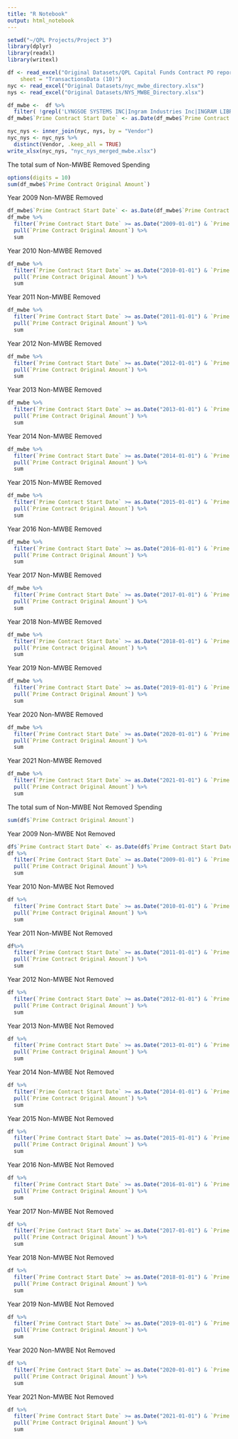 ---
title: "R Notebook"
output: html_notebook
---



```{r}
setwd("~/QPL Projects/Project 3")
library(dplyr)
library(readxl)
library(writexl)
```


```{r}
df <- read_excel("Original Datasets/QPL Capital Funds Contract PO report.xlsx", 
    sheet = "TransactionsData (10)")
nyc <- read_excel("Original Datasets/nyc_mwbe_directory.xlsx")
nys <- read_excel("Original Datasets/NYS_MWBE_Directory.xlsx")
```

```{r}
df_mwbe <-  df %>%
  filter( !grepl('LYNGSOE SYSTEMS INC|Ingram Industries Inc|INGRAM LIBRARY SERVICES LLC|BAKER & TAYLOR INC|MIDWEST TAPE LLC', `Prime Vendor`)) 
df_mwbe$`Prime Contract Start Date` <- as.Date(df_mwbe$`Prime Contract Start Date`)
```

```{r}
nyc_nys <- inner_join(nyc, nys, by = "Vendor")
nyc_nys <- nyc_nys %>%
  distinct(Vendor, .keep_all = TRUE)
write_xlsx(nyc_nys, "nyc_nys_merged_mwbe.xlsx")
```

The total sum of Non-MWBE Removed Spending
```{r}
options(digits = 10)
sum(df_mwbe$`Prime Contract Original Amount`)
```

Year 2009 Non-MWBE Removed
```{r}
df_mwbe$`Prime Contract Start Date` <- as.Date(df_mwbe$`Prime Contract Start Date`, format = '%Y-%m-%d')
df_mwbe %>%
  filter(`Prime Contract Start Date` >= as.Date("2009-01-01") & `Prime Contract Start Date` <= as.Date("2009-12-31")) %>%
  pull(`Prime Contract Original Amount`) %>%
  sum

```
Year 2010 Non-MWBE Removed
```{r}
df_mwbe %>%
  filter(`Prime Contract Start Date` >= as.Date("2010-01-01") & `Prime Contract Start Date` <= as.Date("2010-12-31")) %>%
  pull(`Prime Contract Original Amount`) %>%
  sum
```

Year 2011 Non-MWBE Removed
```{r}
df_mwbe %>%
  filter(`Prime Contract Start Date` >= as.Date("2011-01-01") & `Prime Contract Start Date` <= as.Date("2011-12-31")) %>%
  pull(`Prime Contract Original Amount`) %>%
  sum
```


Year 2012 Non-MWBE Removed
```{r}
df_mwbe %>%
  filter(`Prime Contract Start Date` >= as.Date("2012-01-01") & `Prime Contract Start Date` <= as.Date("2012-12-31")) %>%
  pull(`Prime Contract Original Amount`) %>%
  sum
```

Year 2013 Non-MWBE Removed
```{r}
df_mwbe %>%
  filter(`Prime Contract Start Date` >= as.Date("2013-01-01") & `Prime Contract Start Date` <= as.Date("2013-12-31")) %>%
  pull(`Prime Contract Original Amount`) %>%
  sum
```

Year 2014 Non-MWBE Removed
```{r}
df_mwbe %>%
  filter(`Prime Contract Start Date` >= as.Date("2014-01-01") & `Prime Contract Start Date` <= as.Date("2014-12-31")) %>%
  pull(`Prime Contract Original Amount`) %>%
  sum
```

Year 2015 Non-MWBE Removed
```{r}
df_mwbe %>%
  filter(`Prime Contract Start Date` >= as.Date("2015-01-01") & `Prime Contract Start Date` <= as.Date("2015-12-31")) %>%
  pull(`Prime Contract Original Amount`) %>%
  sum
```

Year 2016 Non-MWBE Removed
```{r}
df_mwbe %>%
  filter(`Prime Contract Start Date` >= as.Date("2016-01-01") & `Prime Contract Start Date` <= as.Date("2016-12-31")) %>%
  pull(`Prime Contract Original Amount`) %>%
  sum
```

Year 2017 Non-MWBE Removed
```{r}
df_mwbe %>%
  filter(`Prime Contract Start Date` >= as.Date("2017-01-01") & `Prime Contract Start Date` <= as.Date("2017-12-31")) %>%
  pull(`Prime Contract Original Amount`) %>%
  sum
```

Year 2018 Non-MWBE Removed
```{r}
df_mwbe %>%
  filter(`Prime Contract Start Date` >= as.Date("2018-01-01") & `Prime Contract Start Date` <= as.Date("2018-12-31")) %>%
  pull(`Prime Contract Original Amount`) %>%
  sum
```

Year 2019 Non-MWBE Removed
```{r}
df_mwbe %>%
  filter(`Prime Contract Start Date` >= as.Date("2019-01-01") & `Prime Contract Start Date` <= as.Date("2019-12-31")) %>%
  pull(`Prime Contract Original Amount`) %>%
  sum
```

Year 2020 Non-MWBE Removed
```{r}
df_mwbe %>%
  filter(`Prime Contract Start Date` >= as.Date("2020-01-01") & `Prime Contract Start Date` <= as.Date("2020-12-31")) %>%
  pull(`Prime Contract Original Amount`) %>%
  sum
```

Year 2021 Non-MWBE Removed
```{r}
df_mwbe %>%
  filter(`Prime Contract Start Date` >= as.Date("2021-01-01") & `Prime Contract Start Date` <= as.Date("2021-12-31")) %>%
  pull(`Prime Contract Original Amount`) %>%
  sum
```





The total sum of Non-MWBE Not Removed Spending
```{r}
sum(df$`Prime Contract Original Amount`)
```

Year 2009 Non-MWBE Not Removed
```{r}
df$`Prime Contract Start Date` <- as.Date(df$`Prime Contract Start Date`, format = '%Y-%m-%d')
df %>%
  filter(`Prime Contract Start Date` >= as.Date("2009-01-01") & `Prime Contract Start Date` <= as.Date("2009-12-31")) %>%
  pull(`Prime Contract Original Amount`) %>%
  sum

```
Year 2010 Non-MWBE Not Removed
```{r}
df %>%
  filter(`Prime Contract Start Date` >= as.Date("2010-01-01") & `Prime Contract Start Date` <= as.Date("2010-12-31")) %>%
  pull(`Prime Contract Original Amount`) %>%
  sum
```

Year 2011 Non-MWBE Not Removed
```{r}
df%>%
  filter(`Prime Contract Start Date` >= as.Date("2011-01-01") & `Prime Contract Start Date` <= as.Date("2011-12-31")) %>%
  pull(`Prime Contract Original Amount`) %>%
  sum
```


Year 2012 Non-MWBE Not Removed
```{r}
df %>%
  filter(`Prime Contract Start Date` >= as.Date("2012-01-01") & `Prime Contract Start Date` <= as.Date("2012-12-31")) %>%
  pull(`Prime Contract Original Amount`) %>%
  sum
```

Year 2013 Non-MWBE Not Removed
```{r}
df %>%
  filter(`Prime Contract Start Date` >= as.Date("2013-01-01") & `Prime Contract Start Date` <= as.Date("2013-12-31")) %>%
  pull(`Prime Contract Original Amount`) %>%
  sum
```

Year 2014 Non-MWBE Not Removed
```{r}
df %>%
  filter(`Prime Contract Start Date` >= as.Date("2014-01-01") & `Prime Contract Start Date` <= as.Date("2014-12-31")) %>%
  pull(`Prime Contract Original Amount`) %>%
  sum
```

Year 2015 Non-MWBE Not Removed
```{r}
df %>%
  filter(`Prime Contract Start Date` >= as.Date("2015-01-01") & `Prime Contract Start Date` <= as.Date("2015-12-31")) %>%
  pull(`Prime Contract Original Amount`) %>%
  sum
```

Year 2016 Non-MWBE Not Removed
```{r}
df %>%
  filter(`Prime Contract Start Date` >= as.Date("2016-01-01") & `Prime Contract Start Date` <= as.Date("2016-12-31")) %>%
  pull(`Prime Contract Original Amount`) %>%
  sum
```

Year 2017 Non-MWBE Not Removed
```{r}
df %>%
  filter(`Prime Contract Start Date` >= as.Date("2017-01-01") & `Prime Contract Start Date` <= as.Date("2017-12-31")) %>%
  pull(`Prime Contract Original Amount`) %>%
  sum
```

Year 2018 Non-MWBE Not Removed
```{r}
df %>%
  filter(`Prime Contract Start Date` >= as.Date("2018-01-01") & `Prime Contract Start Date` <= as.Date("2018-12-31")) %>%
  pull(`Prime Contract Original Amount`) %>%
  sum
```

Year 2019 Non-MWBE Not Removed
```{r}
df %>%
  filter(`Prime Contract Start Date` >= as.Date("2019-01-01") & `Prime Contract Start Date` <= as.Date("2019-12-31")) %>%
  pull(`Prime Contract Original Amount`) %>%
  sum
```

Year 2020 Non-MWBE Not Removed
```{r}
df %>%
  filter(`Prime Contract Start Date` >= as.Date("2020-01-01") & `Prime Contract Start Date` <= as.Date("2020-12-31")) %>%
  pull(`Prime Contract Original Amount`) %>%
  sum
```

Year 2021 Non-MWBE Not Removed
```{r}
df %>%
  filter(`Prime Contract Start Date` >= as.Date("2021-01-01") & `Prime Contract Start Date` <= as.Date("2021-12-31")) %>%
  pull(`Prime Contract Original Amount`) %>%
  sum
```